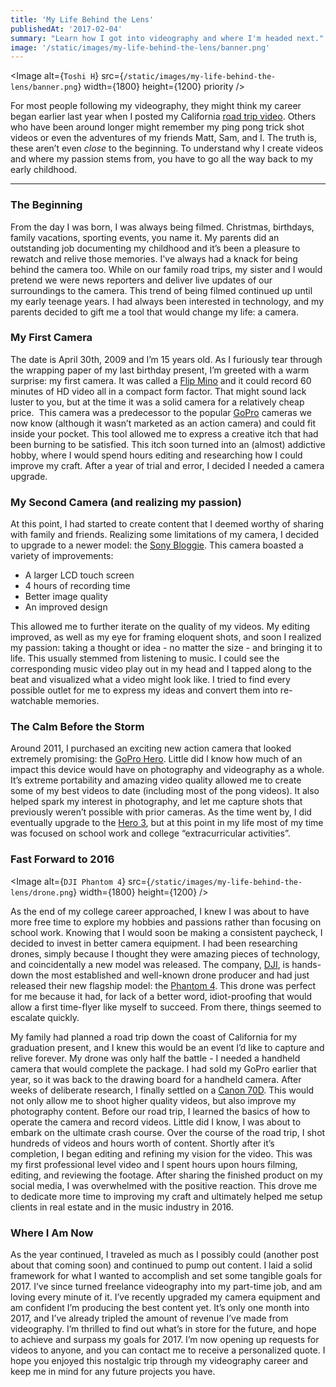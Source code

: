 ```yaml
---
title: 'My Life Behind the Lens'
publishedAt: '2017-02-04'
summary: "Learn how I got into videography and where I'm headed next."
image: '/static/images/my-life-behind-the-lens/banner.png'
---
```


<Image
  alt={`Toshi H`}
  src={`/static/images/my-life-behind-the-lens/banner.png`}
  width={1800}
  height={1200}
  priority
/>

For most people following my videography, they might think my career began earlier last year when I posted my California [road trip video](https://www.youtube.com/watch?v=C-6xPl8TIzQ). Others who have been around longer might remember my ping pong trick shot videos or even the adventures of my friends Matt, Sam, and I. The truth is, these aren’t even <i>close</i> to the beginning. To understand why I create videos and where my passion stems from, you have to go all the way back to my early childhood.

---

### The Beginning

From the day I was born, I was always being filmed. Christmas, birthdays, family vacations, sporting events, you name it. My parents did an outstanding job documenting my childhood and it’s been a pleasure to rewatch and relive those memories. I've always had a knack for being behind the camera too. While on our family road trips, my sister and I would pretend we were news reporters and deliver live updates of our surroundings to the camera. This trend of being filmed continued up until my early teenage years. I had always been interested in technology, and my parents decided to gift me a tool that would change my life: a camera.

### My First Camera

The date is April 30th, 2009 and I’m 15 years old. As I furiously tear through the wrapping paper of my last birthday present, I’m greeted with a warm surprise: my first camera. It was called a [Flip Mino](https://www.amazon.com/Flip-MinoHD-Video-Camera-Generation/dp/B001HSOFI2) and it could record 60 minutes of HD video all in a compact form factor. That might sound lack luster to you, but at the time it was a solid camera for a relatively cheap price.  This camera was a predecessor to the popular [GoPro](https://gopro.com/) cameras we now know (although it wasn’t marketed as an action camera) and could fit inside your pocket. This tool allowed me to express a creative itch that had been burning to be satisfied. This itch soon turned into an (almost) addictive hobby, where I would spend hours editing and researching how I could improve my craft. After a year of trial and error, I decided I needed a camera upgrade.

### My Second Camera (and realizing my passion)

At this point, I had started to create content that I deemed worthy of sharing with family and friends. Realizing some limitations of my camera, I decided to upgrade to a newer model: the [Sony Bloggie](https://www.bhphotovideo.com/c/product/732968-REG/Sony_MHSTS20_B_MHS_TS20_8GB_Bloggie_Touch.html). This camera boasted a variety of improvements:

- A larger LCD touch screen
- 4 hours of recording time
- Better image quality
- An improved design

This allowed me to further iterate on the quality of my videos. My editing improved, as well as my eye for framing eloquent shots, and soon I realized my passion: taking a thought or idea - no matter the size - and bringing it to life. This usually stemmed from listening to music. I could see the corresponding music video play out in my head and I tapped along to the beat and visualized what a video might look like. I tried to find every possible outlet for me to express my ideas and convert them into re-watchable memories.

### The Calm Before the Storm

Around 2011, I purchased an exciting new action camera that looked extremely promising: the [GoPro Hero](https://www.target.com/p/gopro-hero-chdha-301/-/a-16399081). Little did I know how much of an impact this device would have on photography and videography as a whole. It’s extreme portability and amazing video quality allowed me to create some of my best videos to date (including most of the pong videos). It also helped spark my interest in photography, and let me capture shots that previously weren’t possible with prior cameras. As the time went by, I did eventually upgrade to the [Hero 3](https://www.cnet.com/products/gopro-hero3/), but at this point in my life most of my time was focused on school work and college “extracurricular activities”.

### Fast Forward to 2016

<Image
  alt={`DJI Phantom 4`}
  src={`/static/images/my-life-behind-the-lens/drone.png`}
  width={1800}
  height={1200}
/>

As the end of my college career approached, I knew I was about to have more free time to explore my hobbies and passions rather than focusing on school work. Knowing that I would soon be making a consistent paycheck, I decided to invest in better camera equipment. I had been researching drones, simply because I thought they were amazing pieces of technology, and coincidentally a new model was released. The company, [DJI](https://www.dji.com/), is hands-down the most established and well-known drone producer and had just released their new flagship model: the [Phantom 4](https://www.dji.com/phantom-4). This drone was perfect for me because it had, for lack of a better word, idiot-proofing that would allow a first time-flyer like myself to succeed. From there, things seemed to escalate quickly.

My family had planned a road trip down the coast of California for my graduation present, and I knew this would be an event I’d like to capture and relive forever. My drone was only half the battle - I needed a handheld camera that would complete the package. I had sold my GoPro earlier that year, so it was back to the drawing board for a handheld camera. After weeks of deliberate research, I finally settled on a [Canon 70D](https://www.usa.canon.com/internet/portal/us/home/products/details/cameras/dslr/eos-70d). This would not only allow me to shoot higher quality videos, but also improve my photography content. Before our road trip, I learned the basics of how to operate the camera and record videos. Little did I know, I was about to embark on the ultimate crash course. Over the course of the road trip, I shot hundreds of videos and hours worth of content. Shortly after it’s completion, I began editing and refining my vision for the video. This was my first professional level video and I spent hours upon hours filming, editing, and reviewing the footage. After sharing the finished product on my social media, I was overwhelmed with the positive reaction. This drove me to dedicate more time to improving my craft and ultimately helped me setup clients in real estate and in the music industry in 2016.

### Where I Am Now

As the year continued, I traveled as much as I possibly could (another post about that coming soon) and continued to pump out content. I laid a solid framework for what I wanted to accomplish and set some tangible goals for 2017. I’ve since turned freelance videography into my part-time job, and am loving every minute of it. I’ve recently upgraded my camera equipment and am confident I’m producing the best content yet. It’s only one month into 2017, and I’ve already tripled the amount of revenue I’ve made from videography. I’m thrilled to find out what’s in store for the future, and hope to achieve and surpass my goals for 2017. I’m now opening up requests for videos to anyone, and you can contact me to receive a personalized quote. I hope you enjoyed this nostalgic trip through my videography career and keep me in mind for any future projects you have.
